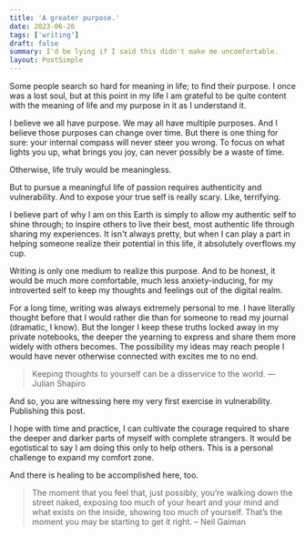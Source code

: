 ```yaml
---
title: 'A greater purpose.'
date: 2023-06-26
tags: ['writing']
draft: false
summary: I'd be lying if I said this didn't make me uncomfortable.
layout: PostSimple
---
```


Some people search so hard for meaning in life; to find their purpose. I once was a lost soul, but at this point in my life I am grateful to be quite content with the meaning of life and my purpose in it as I understand it.

I believe we all have purpose. We may all have multiple purposes. And I believe those purposes can change over time. But there is one thing for sure: your internal compass will never steer you wrong. To focus on what lights you up, what brings you joy, can never possibly be a waste of time.

Otherwise, life truly would be meaningless.

But to pursue a meaningful life of passion requires authenticity and vulnerability. And to expose your true self is really scary. Like, terrifying.

I believe part of why I am on this Earth is simply to allow my authentic self to shine through; to inspire others to live their best, most authentic life through sharing my experiences. It isn't always pretty, but when I can play a part in helping someone realize their potential in this life, it absolutely overflows my cup.

Writing is only one medium to realize this purpose. And to be honest, it would be much more comfortable, much less anxiety-inducing, for my introverted self to keep my thoughts and feelings out of the digital realm.

For a long time, writing was always extremely personal to me. I have literally thought before that I would rather die than for someone to read my journal (dramatic, I know). But the longer I keep these truths locked away in my private notebooks, the deeper the yearning to express and share them more widely with others becomes. The possibility my ideas may reach people I would have never otherwise connected with excites me to no end.

> Keeping thoughts to yourself can be a disservice to the world. — Julian Shapiro

And so, you are witnessing here my very first exercise in vulnerability. Publishing this post.

I hope with time and practice, I can cultivate the courage required to share the deeper and darker parts of myself with complete strangers. It would be egotistical to say I am doing this only to help others. This is a personal challenge to expand my comfort zone.

And there is healing to be accomplished here, too.

> The moment that you feel that, just possibly, you’re walking down the street naked, exposing too much of your heart and your mind and what exists on the inside, showing too much of yourself. That’s the moment you may be starting to get it right. – Neil Gaiman
